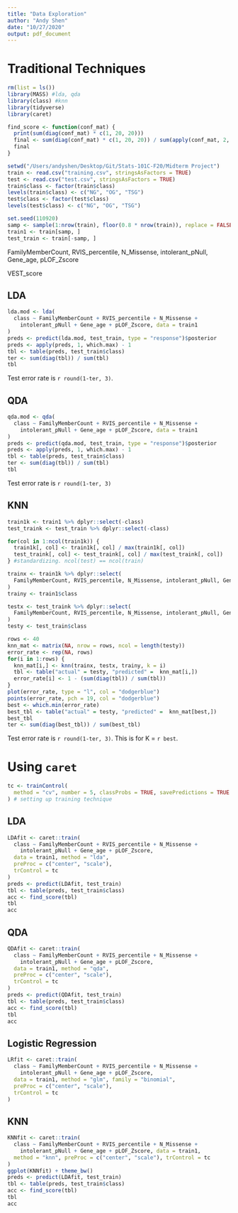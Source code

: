 ```yaml
---
title: "Data Exploration"
author: "Andy Shen"
date: "10/27/2020"
output: pdf_document
---
```


# Traditional Techniques

```r
rm(list = ls())
library(MASS) #lda, qda
library(class) #knn
library(tidyverse)
library(caret)
```

```r
find_score <- function(conf_mat) {
  print(sum(diag(conf_mat) * c(1, 20, 20)))
  final <- sum(diag(conf_mat) * c(1, 20, 20)) / sum(apply(conf_mat, 2, sum) * c(1, 20, 20))
  final
}
```


```r
setwd("/Users/andyshen/Desktop/Git/Stats-101C-F20/Midterm Project")
train <- read.csv("training.csv", stringsAsFactors = TRUE)
test <- read.csv("test.csv", stringsAsFactors = TRUE)
train$class <- factor(train$class)
levels(train$class) <- c("NG", "OG", "TSG")
test$class <- factor(test$class)
levels(test$class) <- c("NG", "OG", "TSG")
```

```r
set.seed(110920)
samp <- sample(1:nrow(train), floor(0.8 * nrow(train)), replace = FALSE)
train1 <- train[samp, ]
test_train <- train[-samp, ]
```


FamilyMemberCount, RVIS_percentile, N_Missense, intolerant_pNull, Gene_age, pLOF_Zscore

VEST_score

## LDA

```r
lda.mod <- lda(
  class ~ FamilyMemberCount + RVIS_percentile + N_Missense + 
    intolerant_pNull + Gene_age + pLOF_Zscore, data = train1
)
preds <- predict(lda.mod, test_train, type = "response")$posterior
preds <- apply(preds, 1, which.max) - 1
tbl <- table(preds, test_train$class)
ter <- sum(diag(tbl)) / sum(tbl)
tbl
```

Test error rate is `r round(1-ter, 3)`. 

\pagebreak

## QDA

```r
qda.mod <- qda(
  class ~ FamilyMemberCount + RVIS_percentile + N_Missense + 
    intolerant_pNull + Gene_age + pLOF_Zscore, data = train1
)
preds <- predict(qda.mod, test_train, type = "response")$posterior
preds <- apply(preds, 1, which.max) - 1
tbl <- table(preds, test_train$class)
ter <- sum(diag(tbl)) / sum(tbl)
tbl
```

Test error rate is `r round(1-ter, 3)`

\pagebreak

## KNN

```r
train1k <- train1 %>% dplyr::select(-class)
test_traink <- test_train %>% dplyr::select(-class)

for(col in 1:ncol(train1k)) {
  train1k[, col] <- train1k[, col] / max(train1k[, col])
  test_traink[, col] <- test_traink[, col] / max(test_traink[, col])
} #standardizing. ncol(test) == ncol(train)

trainx <- train1k %>% dplyr::select(
  FamilyMemberCount, RVIS_percentile, N_Missense, intolerant_pNull, Gene_age, pLOF_Zscore
)
trainy <- train1$class

testx <- test_traink %>% dplyr::select(
  FamilyMemberCount, RVIS_percentile, N_Missense, intolerant_pNull, Gene_age, pLOF_Zscore
)
testy <- test_train$class

rows <- 40
knn_mat <- matrix(NA, nrow = rows, ncol = length(testy))
error_rate <- rep(NA, rows)
for(i in 1:rows) {
  knn_mat[i,] <- knn(trainx, testx, trainy, k = i)
  tbl <- table("actual" = testy, "predicted" =  knn_mat[i,])
  error_rate[i] <- 1 - (sum(diag(tbl)) / sum(tbl))
}
plot(error_rate, type = "l", col = "dodgerblue")
points(error_rate, pch = 19, col = "dodgerblue")
best <- which.min(error_rate)
best_tbl <- table("actual" = testy, "predicted" =  knn_mat[best,])
best_tbl
ter <- sum(diag(best_tbl)) / sum(best_tbl)
```


Test error rate is `r round(1-ter, 3)`. This is for K = `r best`. 

\pagebreak

# Using `caret`

```r
tc <- trainControl(
  method = "cv", number = 5, classProbs = TRUE, savePredictions = TRUE
) # setting up training technique
```


## LDA

```r
LDAfit <- caret::train(
  class ~ FamilyMemberCount + RVIS_percentile + N_Missense + 
    intolerant_pNull + Gene_age + pLOF_Zscore, 
  data = train1, method = "lda",
  preProc = c("center", "scale"),
  trControl = tc
)
preds <- predict(LDAfit, test_train)
tbl <- table(preds, test_train$class)
acc <- find_score(tbl)
tbl
acc
```


## QDA

```r
QDAfit <- caret::train(
  class ~ FamilyMemberCount + RVIS_percentile + N_Missense + 
    intolerant_pNull + Gene_age + pLOF_Zscore, 
  data = train1, method = "qda",
  preProc = c("center", "scale"),
  trControl = tc
)
preds <- predict(QDAfit, test_train)
tbl <- table(preds, test_train$class)
acc <- find_score(tbl)
tbl
acc
```

## Logistic Regression

```r
LRfit <- caret::train(
  class ~ FamilyMemberCount + RVIS_percentile + N_Missense + 
    intolerant_pNull + Gene_age + pLOF_Zscore, 
  data = train1, method = "glm", family = "binomial",
  preProc = c("center", "scale"),
  trControl = tc
)
```


## KNN

```r
KNNfit <- caret::train(
  class ~ FamilyMemberCount + RVIS_percentile + N_Missense + 
    intolerant_pNull + Gene_age + pLOF_Zscore, data = train1,
  method = "knn", preProc = c("center", "scale"), trControl = tc
)
ggplot(KNNfit) + theme_bw()
preds <- predict(LDAfit, test_train)
tbl <- table(preds, test_train$class)
acc <- find_score(tbl)
tbl
acc
```






